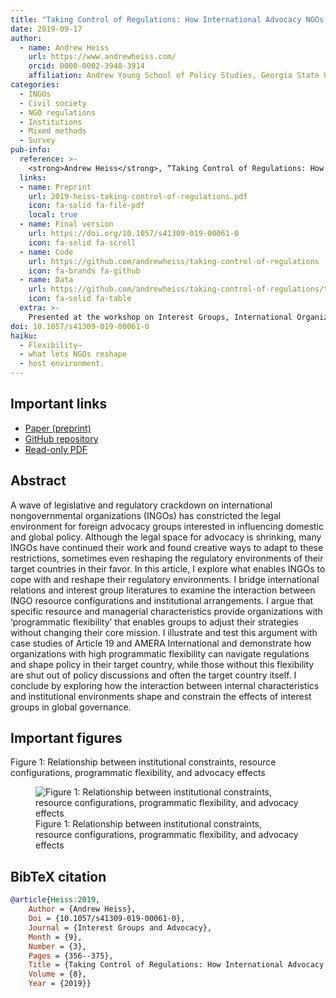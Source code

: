 ```yaml
---
title: "Taking Control of Regulations: How International Advocacy NGOs Shape the Regulatory Environments of their Target Countries"
date: 2019-09-17
author:
  - name: Andrew Heiss
    url: https://www.andrewheiss.com/
    orcid: 0000-0002-3948-3914
    affiliation: Andrew Young School of Policy Studies, Georgia State University
categories: 
  - INGOs
  - Civil society
  - NGO regulations
  - Institutions
  - Mixed methods
  - Survey
pub-info:
  reference: >-
    <strong>Andrew Heiss</strong>, “Taking Control of Regulations: How International Advocacy NGOs Shape the Regulatory Environments of their Target Countries,” <em>Interest Groups and Advocacy</em> 8, no. 3 (September 2019): 356–75, doi: <a href="https://doi.org/10.1057/s41309-019-00061-0"><code>10.1057/s41309-019-00061-0</code></a>
  links:
  - name: Preprint
    url: 2019-heiss-taking-control-of-regulations.pdf
    icon: fa-solid fa-file-pdf
    local: true
  - name: Final version
    url: https://doi.org/10.1057/s41309-019-00061-0
    icon: fa-solid fa-scroll
  - name: Code
    url: https://github.com/andrewheiss/taking-control-of-regulations
    icon: fa-brands fa-github
  - name: Data
    url: https://github.com/andrewheiss/taking-control-of-regulations/tree/master/data
    icon: fa-solid fa-table
  extra: >-
    Presented at the workshop on Interest Groups, International Organizations, and Global Problem-Solving Capacity, Stockholm University, Sweden, June 2018, organized by Elizabeth Bloodgood and Lisa Dellmuth
doi: 10.1057/s41309-019-00061-0
haiku:
  - Flexibility—
  - what lets NGOs reshape
  - host environment.
---
```


## Important links

- [Paper (preprint)](2019-heiss-taking-control-of-regulations.pdf)
- [GitHub repository](https://github.com/andrewheiss/taking-control-of-regulations)
- [Read-only PDF](https://rdcu.be/bRhne)


## Abstract

A wave of legislative and regulatory crackdown on international nongovernmental organizations (INGOs) has constricted the legal environment for foreign advocacy groups interested in influencing domestic and global policy. Although the legal space for advocacy is shrinking, many INGOs have continued their work and found creative ways to adapt to these restrictions, sometimes even reshaping the regulatory environments of their target countries in their favor. In this article, I explore what enables INGOs to cope with and reshape their regulatory environments. I bridge international relations and interest group literatures to examine the interaction between INGO resource configurations and institutional arrangements. I argue that specific resource and managerial characteristics provide organizations with 'programmatic flexibility' that enables groups to adjust their strategies without changing their core mission. I illustrate and test this argument with case studies of Article 19 and AMERA International and demonstrate how organizations with high programmatic flexibility can navigate regulations and shape policy in their target country, while those without this flexibility are shut out of policy discussions and often the target country itself. I conclude by exploring how the interaction between internal characteristics and institutional environments shape and constrain the effects of interest groups in global governance.


## Important figures

Figure 1: Relationship between institutional constraints, resource configurations, programmatic flexibility, and advocacy effects

![Figure 1: Relationship between institutional constraints, resource configurations, programmatic flexibility, and advocacy effects](iga-19_fig1.png)


## BibTeX citation

```bibtex
@article{Heiss:2019,
    Author = {Andrew Heiss},
    Doi = {10.1057/s41309-019-00061-0},
    Journal = {Interest Groups and Advocacy},
    Month = {9},
    Number = {3},
    Pages = {356--375},
    Title = {Taking Control of Regulations: How International Advocacy {NGOs} Shape the Regulatory Environments of their Target Countries},
    Volume = {8},
    Year = {2019}}
```
